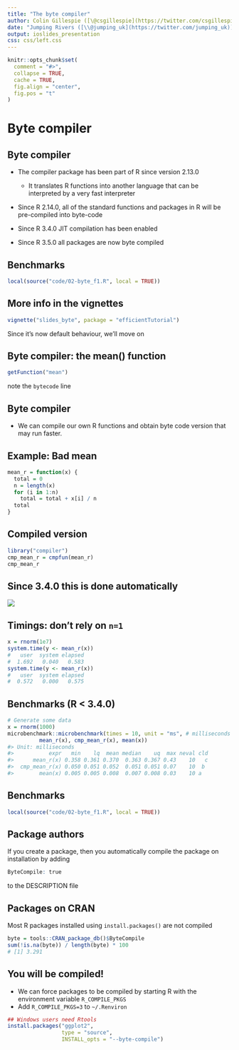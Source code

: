 ```yaml
---
title: "The byte compiler"
author: Colin Gillespie ([\@csgillespie](https://twitter.com/csgillespie))
date: "Jumping Rivers ([\\@jumping_uk](https://twitter.com/jumping_uk))"
output: ioslides_presentation
css: css/left.css
---
```

<!--
%\VignetteEngine{knitr::rmarkdown}
%\VignetteIndexEntry{Slides: The byte compiler}
-->
```r
knitr::opts_chunk$set(
  comment = "#>",
  collapse = TRUE,
  cache = TRUE, 
  fig.align = "center",
  fig.pos = "t"
)
```

# Byte compiler
## Byte compiler

 * The compiler package has been part of R since version 2.13.0 
 
    - It translates R functions into another language that can be interpreted by a very fast interpreter
 
 * Since R 2.14.0, all of the standard functions and packages in R will be pre-compiled into byte-code
 
 * Since R 3.4.0 JIT compilation has been enabled
 
 * Since R 3.5.0 all packages are now byte compiled

## Benchmarks

```r
local(source("code/02-byte_f1.R", local = TRUE))
```

## More info in the vignettes

```r
vignette("slides_byte", package = "efficientTutorial")
```

Since it's now default behaviour, we'll move on

## Byte compiler: the mean() function

```r
getFunction("mean")
```

note the `bytecode` line

## Byte compiler

  * We can compile our own R functions and obtain byte code version that may run faster. 

## Example: Bad mean

```r
mean_r = function(x) {
  total = 0
  n = length(x)
  for (i in 1:n)
    total = total + x[i] / n
  total
}
```

## Compiled version

```r
library("compiler")
cmp_mean_r = cmpfun(mean_r)
cmp_mean_r  
```


## Since 3.4.0 this is done automatically

![](graphics/simply.jpg)


## Timings: don't rely on `n=1`

```r
x = rnorm(1e7)
system.time(y <- mean_r(x))
#   user  system elapsed 
#  1.692   0.040   0.583 
system.time(y <- mean_r(x))
#   user  system elapsed 
#  0.572   0.000   0.575 
```

## Benchmarks (R < 3.4.0)

```r
# Generate some data
x = rnorm(1000)
microbenchmark::microbenchmark(times = 10, unit = "ms", # milliseconds
          mean_r(x), cmp_mean_r(x), mean(x))
#> Unit: milliseconds
#>           expr   min    lq  mean median    uq  max neval cld
#>      mean_r(x) 0.358 0.361 0.370  0.363 0.367 0.43    10   c
#>  cmp_mean_r(x) 0.050 0.051 0.052  0.051 0.051 0.07    10  b 
#>        mean(x) 0.005 0.005 0.008  0.007 0.008 0.03    10 a  
```

## Benchmarks

```r
local(source("code/02-byte_f1.R", local = TRUE))
```
  
## Package authors

If you create a package, then you automatically compile the package on installation by adding

```r
ByteCompile: true
```
to the DESCRIPTION file

## Packages on CRAN

Most R packages installed using `install.packages()` are not compiled 
```r
byte = tools::CRAN_package_db()$ByteCompile
sum(!is.na(byte)) / length(byte) * 100
# [1] 3.291
```
    

## You will be compiled!

  * We can force packages to be compiled by starting R with the environment variable `R_COMPILE_PKGS`
  * Add `R_COMPILE_PKGS=3` to `~/.Renviron`

```r
## Windows users need Rtools
install.packages("ggplot2", 
                 type = "source", 
                 INSTALL_opts = "--byte-compile") 
```



